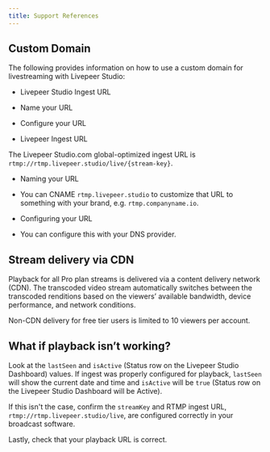 ```yaml
---
title: Support References
---
```



## Custom Domain

The following provides information on how to use a custom domain for livestreaming with Livepeer Studio:

- Livepeer Studio Ingest URL
- Name your URL
- Configure your URL

- Livepeer Ingest URL

The Livepeer Studio.com global-optimized ingest URL is
`rtmp://rtmp.livepeer.studio/live/{stream-key}`.

- Naming your URL
- You can CNAME `rtmp.livepeer.studio` to customize that URL to something with your
brand, e.g. `rtmp.companyname.io`. 

- Configuring your URL

- You can configure this with your DNS
provider.


## Stream delivery via CDN

Playback for all Pro plan streams is delivered via a content delivery network
(CDN). The transcoded video stream automatically switches between the transcoded
renditions based on the viewers’ available bandwidth, device performance, and
network conditions.

Non-CDN delivery for free tier users is limited to 10 viewers per account.

## What if playback isn’t working?

Look at the `lastSeen` and `isActive` (Status row on the Livepeer Studio Dashboard)
values. If ingest was properly configured for playback, `lastSeen` will show the
current date and time and `isActive` will be `true` (Status row on the
Livepeer Studio Dashboard will be Active).

If this isn't the case, confirm the `streamKey` and RTMP ingest URL,
`rtmp://rtmp.livepeer.studio/live`, are configured correctly in your broadcast
software.

Lastly, check that your playback URL is correct.